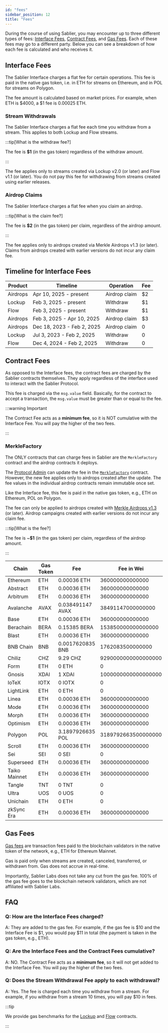 ```yaml
---
id: "fees"
sidebar_position: 12
title: "Fees"
---
```


During the course of using Sablier, you may encounter up to three different types of fees:
[Interface Fees](#interface-fees), [Contract Fees](#contract-fees), and [Gas Fees](#gas-fees). Each of these fees may go
to a different party. Below you can see a breakdown of how each fee is calculated and who receives it.

## Interface Fees

The Sablier Interface charges a flat fee for certain operations. This fee is paid in the native gas token, i.e. in ETH
for streams on Ethereum, and in POL for streams on Polygon.

The fee amount is calculated based on market prices. For example, when ETH is $4000, a $1 fee is 0.00025 ETH.

### Stream Withdrawals

The Sablier Interface charges a flat fee each time you withdraw from a stream. This applies to both Lockup and Flow
streams.

:::tip[What is the withdraw fee?]

The fee is **$1** (in the gas token) regardless of the withdraw amount.

:::

The fee applies only to streams created via Lockup v2.0 (or later) and Flow v1.1 (or later). You do not pay this fee for
withdrawing from streams created using earlier releases.

### Airdrop Claims

The Sablier Interface charges a flat fee when you claim an airdrop.

:::tip[What is the claim fee?]

The fee is **$2** (in the gas token) per claim, regardless of the airdrop amount.

:::

The fee applies only to airdrops created via Merkle Airdrops v1.3 (or later). Claims from airdrops created with earlier
versions do not incur any claim fee.

## Timeline for Interface Fees

| Product  | Timeline                   | Operation     | Fee |
| -------- | -------------------------- | ------------- | --- |
| Airdrops | Apr 10, 2025 - present     | Airdrop claim | $2  |
| Lockup   | Feb 3, 2025 - present      | Withdraw      | $1  |
| Flow     | Feb 3, 2025 - present      | Withdraw      | $1  |
| Airdrops | Feb 3, 2025 - Apr 10, 2025 | Airdrop claim | $3  |
| Airdrops | Dec 18, 2023 - Feb 2, 2025 | Airdrop claim | 0   |
| Lockup   | Jul 3, 2023 - Feb 2, 2025  | Withdraw      | 0   |
| Flow     | Dec 4, 2024 - Feb 2, 2025  | Withdraw      | 0   |

## Contract Fees

As opposed to the Interface fees, the contract fees are charged by the Sablier contracts themselves. They apply
regardless of the interface used to interact with the Sablier Protocol.

This fee is charged via the `msg.value` field. Basically, for the contract to accept a transaction, the `msg.value` must
be greater than or equal to the fee.

:::warning Important

The Contract Fee acts as a **minimum fee**, so it is NOT cumulative with the Interface Fee. You will pay the higher of
the two fees.

:::

### MerkleFactory

The ONLY contracts that can charge fees in Sablier are the `MerkleFactory` contract and the airdrop contracts it
deploys.

The [Protocol Admin](/concepts/governance/) can update the fee in the
[`MerkleFactory`](/reference/airdrops/contracts/contract.SablierMerkleFactory) contract. However, the new fee applies
only to airdrops created after the update. The fee values in the individual airdrop contracts remain immutable once set.

Like the Interface fee, this fee is paid in the native gas token, e.g., ETH on Ethereum, POL on Polygon.

The fee can only be applied to airdrops created with [Merkle Airdrops v1.3](/guides/airdrops/deployments) (or later).
Airdrop campaigns created with earlier versions do not incur any claim fee.

:::tip[What is the fee?]

The fee is ~**$1** (in the gas token) per claim, regardless of the airdrop amount.

:::

| Chain         | Gas Token | Fee              | Fee in Wei          |
| ------------- | --------- | ---------------- | ------------------- |
| Ethereum      | ETH       | 0.00036 ETH      | 360000000000000     |
| Abstract      | ETH       | 0.00036 ETH      | 360000000000000     |
| Arbitrum      | ETH       | 0.00036 ETH      | 360000000000000     |
| Avalanche     | AVAX      | 0.038491147 AVAX | 38491147000000000   |
| Base          | ETH       | 0.00036 ETH      | 360000000000000     |
| Berachain     | BERA      | 0.15385 BERA     | 153850000000000000  |
| Blast         | ETH       | 0.00036 ETH      | 360000000000000     |
| BNB Chain     | BNB       | 0.0017620835 BNB | 1762083500000000    |
| Chiliz        | CHZ       | 9.29 CHZ         | 9290000000000000000 |
| Form          | ETH       | 0 ETH            | 0                   |
| Gnosis        | XDAI      | 1 XDAI           | 1000000000000000000 |
| IoTeX         | IOTX      | 0 IOTX           | 0                   |
| LightLink     | ETH       | 0 ETH            | 0                   |
| Linea         | ETH       | 0.00036 ETH      | 360000000000000     |
| Mode          | ETH       | 0.00036 ETH      | 360000000000000     |
| Morph         | ETH       | 0.00036 ETH      | 360000000000000     |
| Optimism      | ETH       | 0.00036 ETH      | 360000000000000     |
| Polygon       | POL       | 3.1897926635 POL | 3189792663500000000 |
| Scroll        | ETH       | 0.00036 ETH      | 360000000000000     |
| Sei           | SEI       | 0 SEI            | 0                   |
| Superseed     | ETH       | 0.00036 ETH      | 360000000000000     |
| Taiko Mainnet | ETH       | 0.00036 ETH      | 360000000000000     |
| Tangle        | TNT       | 0 TNT            | 0                   |
| Ultra         | UOS       | 0 UOS            | 0                   |
| Unichain      | ETH       | 0 ETH            | 0                   |
| zkSync Era    | ETH       | 0.00036 ETH      | 360000000000000     |

## Gas Fees

[Gas fees](https://investopedia.com/terms/g/gas-ethereum.asp) are transaction fees paid to the blockchain validators in
the native token of the network, e.g., ETH for Ethereum Mainnet.

Gas is paid only when streams are created, canceled, transferred, or withdrawn from. Gas does not accrue in real-time.

Importantly, Sablier Labs does not take any cut from the gas fee. 100% of the gas fee goes to the blockchain network
validators, which are not affiliated with Sablier Labs.

## FAQ

### Q: How are the Interface Fees charged?

A: They are added to the gas fee. For example, if the gas fee is \$10 and the Interface Fee is \$1, you would pay \$11
in total (the payment is taken in the gas token, e.g., ETH).

### Q: Are the Interface Fees and the Contract Fees cumulative?

A: NO. The Contract Fee acts as a **minimum fee**, so it will not get added to the Interface Fee. You will pay the
higher of the two fees.

### Q: Does the Stream Withdrawal Fee apply to each withdrawal?

A: Yes. The fee is charged each time you withdraw from a stream. For example, if you withdraw from a stream 10 times,
you will pay $10 in fees.

:::tip

We provide gas benchmarks for the [Lockup](/guides/lockup/gas-benchmarks) and [Flow](/guides/flow/gas-benchmarks)
contracts.

:::
